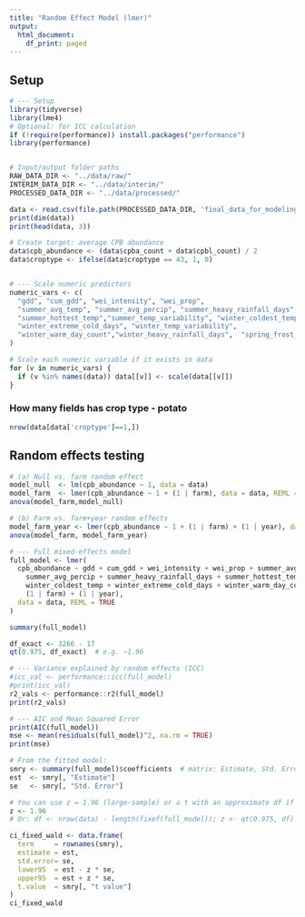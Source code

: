 ```yaml
---
title: "Random Effect Model (lmer)"
output:
  html_document:
    df_print: paged
---
```


## Setup

```r
# --- Setup
library(tidyverse)
library(lme4)
# Optional: for ICC calculation
if (!require(performance)) install.packages("performance")
library(performance)


# Input/output folder paths
RAW_DATA_DIR <- "../data/raw/"
INTERIM_DATA_DIR <- "../data/interim/"
PROCESSED_DATA_DIR <- "../data/processed/"
```

```r
data <- read.csv(file.path(PROCESSED_DATA_DIR, 'final_data_for_modeling.csv'))
print(dim(data))
print(head(data, 3))
```

```r
# Create target: average CPB abundance
data$cpb_abundance <- (data$cpba_count + data$cpbl_count) / 2
data$croptype <- ifelse(data$croptype == 43, 1, 0)


# --- Scale numeric predictors
numeric_vars <- c(
  "gdd", "cum_gdd", "wei_intensity", "wei_prop",
  "summer_avg_temp", "summer_avg_percip", "summer_heavy_rainfall_days",
  "summer_hottest_temp","summer_temp_variability", "winter_coldest_temp",
  "winter_extreme_cold_days", "winter_temp_variability",
  "winter_warm_day_count","winter_heavy_rainfall_days",  "spring_frost_free_days"
)

# Scale each numeric variable if it exists in data
for (v in numeric_vars) {
  if (v %in% names(data)) data[[v]] <- scale(data[[v]])
}

```

### How many fields has crop type - potato

```r
nrow(data[data['croptype']==1,])
```

## Random effects testing

```r
# (a) Null vs. farm random effect
model_null  <- lm(cpb_abundance ~ 1, data = data)
model_farm  <- lmer(cpb_abundance ~ 1 + (1 | farm), data = data, REML = TRUE)
anova(model_farm,model_null)
```

```r
# (b) Farm vs. farm+year random effects
model_farm_year <- lmer(cpb_abundance ~ 1 + (1 | farm) + (1 | year), data = data, REML = TRUE)
anova(model_farm, model_farm_year)
```

```r
# --- Full mixed-effects model
full_model <- lmer(
  cpb_abundance ~ gdd + cum_gdd + wei_intensity + wei_prop + summer_avg_temp + 
    summer_avg_percip + summer_heavy_rainfall_days + summer_hottest_temp + 
    winter_coldest_temp + winter_extreme_cold_days + winter_warm_day_count +
    (1 | farm) + (1 | year),
  data = data, REML = TRUE
)

summary(full_model)
```

```r
df_exact <- 3266 - 17
qt(0.975, df_exact)  # e.g. ~1.96
```

```r
# --- Variance explained by random effects (ICC)
#icc_val <- performance::icc(full_model)
#print(icc_val)
r2_vals <- performance::r2(full_model)
print(r2_vals)
```

```r
# --- AIC and Mean Squared Error
print(AIC(full_model))
mse <- mean(residuals(full_model)^2, na.rm = TRUE)
print(mse)
```
```r
# From the fitted model:
smry <- summary(full_model)$coefficients  # matrix: Estimate, Std. Error, t value
est  <- smry[, "Estimate"]
se   <- smry[, "Std. Error"]

# You can use z = 1.96 (large-sample) or a t with an approximate df if you prefer
z <- 1.96
# Or: df <- nrow(data) - length(fixef(full_model)); z <- qt(0.975, df)

ci_fixed_wald <- data.frame(
  term     = rownames(smry),
  estimate = est,
  std.error= se,
  lower95  = est - z * se,
  upper95  = est + z * se,
  t.value  = smry[, "t value"]
)
ci_fixed_wald
```

